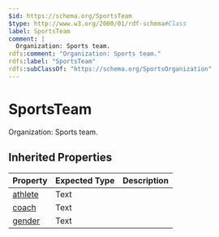 ```yaml
---
$id: https://schema.org/SportsTeam
$type: http://www.w3.org/2000/01/rdf-schema#Class
label: SportsTeam
comment: |
  Organization: Sports team.
rdfs:comment: "Organization: Sports team."
rdfs:label: "SportsTeam"
rdfs:subClassOf: "https://schema.org/SportsOrganization"
---
```


# SportsTeam

Organization: Sports team.

## Inherited Properties

| Property | Expected Type | Description |
| --- | --- | --- |
| [athlete](https://schema.org/athlete) | Text |  |
| [coach](https://schema.org/coach) | Text |  |
| [gender](https://schema.org/gender) | Text |  |
